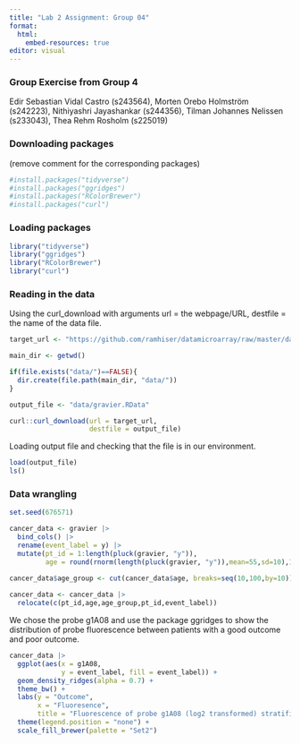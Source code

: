 ---
title: "Lab 2 Assignment: Group 04"
format:
  html:
    embed-resources: true
editor: visual
---

### Group Exercise from Group 4 

Edir Sebastian Vidal Castro (s243564), 
Morten Orebo Holmström (s242223),
Nithiyashri Jayashankar (s244356),
Tilman Johannes Nelissen (s233043),
Thea Rehm Rosholm (s225019)

### Downloading packages

(remove comment for the corresponding packages)

```{r}
#install.packages("tidyverse")
#install.packages("ggridges")
#install.packages("RColorBrewer")
#install.packages("curl")
```

### Loading packages

```{r}
library("tidyverse")
library("ggridges")
library("RColorBrewer")
library("curl")
```

### Reading in the data

Using the curl_download with arguments url = the webpage/URL, destfile = the name of the data file.

```{r}
target_url <- "https://github.com/ramhiser/datamicroarray/raw/master/data/gravier.RData" 

main_dir <- getwd()

if(file.exists("data/")==FALSE){
  dir.create(file.path(main_dir, "data/"))
}

output_file <- "data/gravier.RData" 

curl::curl_download(url = target_url,
                    destfile = output_file)
```

Loading output file and checking that the file is in our environment.

```{r}
load(output_file) 
ls()
```

### Data wrangling

```{r}
set.seed(676571)

cancer_data <- gravier |> 
  bind_cols() |> 
  rename(event_label = y) |>
  mutate(pt_id = 1:length(pluck(gravier, "y")),
         age = round(rnorm(length(pluck(gravier, "y")),mean=55,sd=10),1))
  
cancer_data$age_group <- cut(cancer_data$age, breaks=seq(10,100,by=10))

cancer_data <- cancer_data |>
  relocate(c(pt_id,age,age_group,pt_id,event_label))
```

We chose the probe g1A08 and use the package ggridges to show the distribution of probe fluorescence between patients with a good outcome and poor outcome.

```{r}
cancer_data |>
  ggplot(aes(x = g1A08, 
             y = event_label, fill = event_label)) +
  geom_density_ridges(alpha = 0.7) +
  theme_bw() +
  labs(y = "Outcome",
       x = "Fluoresence",
       title = "Fluorescence of probe g1A08 (log2 transformed) stratified on patient \noutcome") +
  theme(legend.position = "none") + 
  scale_fill_brewer(palette = "Set2")
```
